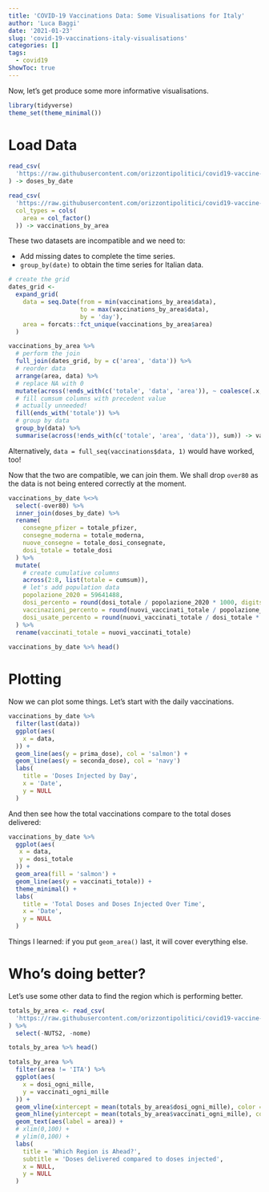 ```yaml
---
title: 'COVID-19 Vaccinations Data: Some Visualisations for Italy'
author: 'Luca Baggi'
date: '2021-01-23'
slug: 'covid-19-vaccinations-italy-visualisations'
categories: []
tags:
  - covid19
ShowToc: true
---
```


Now, let's get produce some more informative visualisations.

```r
library(tidyverse)
theme_set(theme_minimal())
```

# Load Data

```r
read_csv(
  'https://raw.githubusercontent.com/orizzontipolitici/covid19-vaccine-data/main/data_ita/doses_by_date_ita.csv',
) -> doses_by_date 

read_csv(
  'https://raw.githubusercontent.com/orizzontipolitici/covid19-vaccine-data/main/data_ita/vaccinations_by_area_ita.csv',
  col_types = cols(
    area = col_factor()
  )) -> vaccinations_by_area
```

These two datasets are incompatible and we need to:

-   Add missing dates to complete the time series.
-   `group_by(date)` to obtain the time series for Italian data.

```r
# create the grid
dates_grid <-
  expand_grid(
    data = seq.Date(from = min(vaccinations_by_area$data),
                    to = max(vaccinations_by_area$data),
                    by = 'day'),
    area = forcats::fct_unique(vaccinations_by_area$area)
  )

vaccinations_by_area %>%
  # perform the join
  full_join(dates_grid, by = c('area', 'data')) %>%
  # reorder data
  arrange(area, data) %>%
  # replace NA with 0
  mutate(across(!ends_with(c('totale', 'data', 'area')), ~ coalesce(.x, 0))) %>%
  # fill cumsum columns with precedent value
  # actually unneeded!
  fill(ends_with('totale')) %>%
  # group by data
  group_by(data) %>%
  summarise(across(!ends_with(c('totale', 'area', 'data')), sum)) -> vaccinations_by_date
```

Alternatively, `data = full_seq(vaccinations$data, 1)` would have worked, too!

Now that the two are compatible, we can join them. We shall drop `over80` as the data is not being entered correctly at the moment.

```r
vaccinations_by_date %<>%
  select(-over80) %>%
  inner_join(doses_by_date) %>%
  rename(
    consegne_pfizer = totale_pfizer,
    consegne_moderna = totale_moderna,
    nuove_consegne = totale_dosi_consegnate,
    dosi_totale = totale_dosi
  ) %>%
  mutate(
    # create cumulative columns
    across(2:8, list(totale = cumsum)),
    # let's add population data
    popolazione_2020 = 59641488,
    dosi_percento = round(dosi_totale / popolazione_2020 * 1000, digits = 2),
    vaccinazioni_percento = round(nuovi_vaccinati_totale / popolazione_2020 * 1000, digits = 2),
    dosi_usate_percento = round(nuovi_vaccinati_totale / dosi_totale * 100, digits = 2)
  ) %>%
  rename(vaccinati_totale = nuovi_vaccinati_totale)
  
vaccinations_by_date %>% head()
```

# Plotting

Now we can plot some things. Let's start with the daily vaccinations.

```r
vaccinations_by_date %>%
  filter(last(data))
  ggplot(aes(
    x = data,
  )) +
  geom_line(aes(y = prima_dose), col = 'salmon') +
  geom_line(aes(y = seconda_dose), col = 'navy')
  labs(
    title = 'Doses Injected by Day',
    x = 'Date',
    y = NULL
  )
```

And then see how the total vaccinations compare to the total doses delivered:

```r
vaccinations_by_date %>%
  ggplot(aes(
   x = data,
   y = dosi_totale
  )) +
  geom_area(fill = 'salmon') +
  geom_line(aes(y = vaccinati_totale)) +
  theme_minimal() +
  labs(
    title = 'Total Doses and Doses Injected Over Time',
    x = 'Date',
    y = NULL
  )
```

Things I learned: if you put `geom_area()` last, it will cover everything else.

# Who's doing better?

Let's use some other data to find the region which is performing better.

```r
totals_by_area <- read_csv(
  'https://raw.githubusercontent.com/orizzontipolitici/covid19-vaccine-data/main/data_ita/totals_by_area_ita.csv', col_types = cols(area = col_factor())
) %>%
  select(-NUTS2, -nome)

totals_by_area %>% head()
```

```r
totals_by_area %>%
  filter(area != 'ITA') %>%
  ggplot(aes(
    x = dosi_ogni_mille,
    y = vaccinati_ogni_mille
  )) +
  geom_vline(xintercept = mean(totals_by_area$dosi_ogni_mille), color = 'grey') +
  geom_hline(yintercept = mean(totals_by_area$vaccinati_ogni_mille), color = 'grey') +
  geom_text(aes(label = area)) +
  # xlim(0,100) +
  # ylim(0,100) +
  labs(
    title = 'Which Region is Ahead?',
    subtitle = 'Doses delivered compared to doses injected',
    x = NULL,
    y = NULL
  )
  
```
